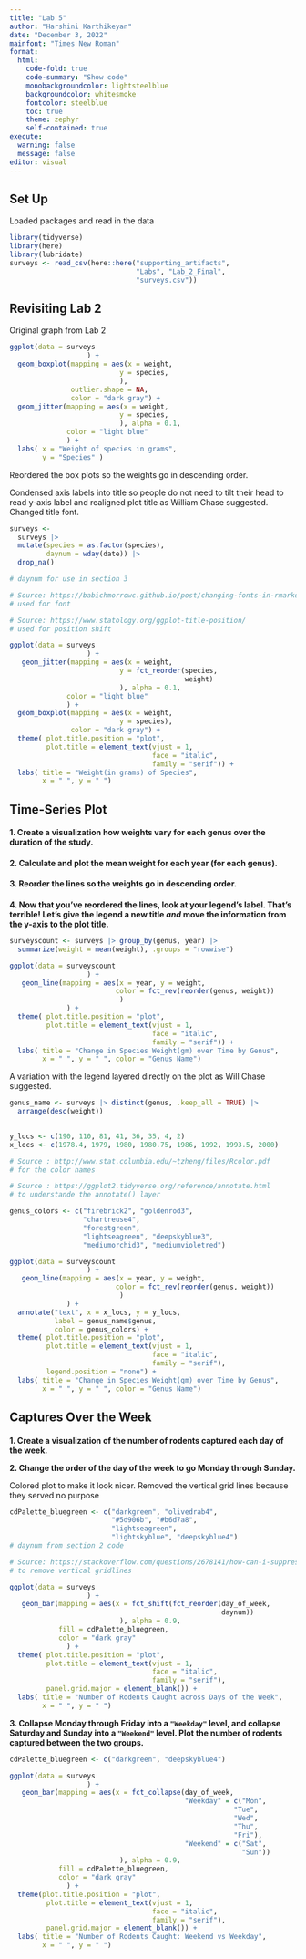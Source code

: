 ```yaml
---
title: "Lab 5"
author: "Harshini Karthikeyan"
date: "December 3, 2022"
mainfont: "Times New Roman"
format: 
  html:
    code-fold: true
    code-summary: "Show code"
    monobackgroundcolor: lightsteelblue
    backgroundcolor: whitesmoke
    fontcolor: steelblue
    toc: true
    theme: zephyr
    self-contained: true
execute: 
  warning: false
  message: false
editor: visual
---
```


## Set Up

Loaded packages and read in the data

```r
library(tidyverse)
library(here)
library(lubridate)
surveys <- read_csv(here::here("supporting_artifacts",
                               "Labs", "Lab_2_Final",
                               "surveys.csv"))
```

## Revisiting Lab 2

Original graph from Lab 2

```r
ggplot(data = surveys 
                   ) +
  geom_boxplot(mapping = aes(x = weight, 
                           y = species,
                           ),
               outlier.shape = NA, 
               color = "dark gray") + 
  geom_jitter(mapping = aes(x = weight, 
                           y = species,
                           ), alpha = 0.1, 
              color = "light blue"
              ) +
  labs( x = "Weight of species in grams", 
        y = "Species" )
```

Reordered the box plots so the weights go in descending order.

Condensed axis labels into title so people do not need to tilt their head to read y-axis label and realigned plot title as William Chase suggested. Changed title font.

```r
surveys <- 
  surveys |> 
  mutate(species = as.factor(species), 
         daynum = wday(date)) |>
  drop_na() 

# daynum for use in section 3

# Source: https://babichmorrowc.github.io/post/changing-fonts-in-rmarkdown-pdfs/
# used for font

# Source: https://www.statology.org/ggplot-title-position/
# used for position shift

ggplot(data = surveys 
                   ) +
   geom_jitter(mapping = aes(x = weight, 
                           y = fct_reorder(species,
                                           weight)
                           ), alpha = 0.1, 
              color = "light blue"
              ) +
  geom_boxplot(mapping = aes(x = weight, 
                           y = species), 
               color = "dark gray") +
  theme( plot.title.position = "plot",
         plot.title = element_text(vjust = 1,
                                   face = "italic",
                                   family = "serif")) +
  labs( title = "Weight(in grams) of Species",
        x = " ", y = " ")
```

## **Time-Series Plot**

#### 

**1. Create a visualization how weights vary for each genus over the duration of the study.**

#### 

**2. Calculate and plot the mean weight for each year (for each genus).**

#### 

**3. Reorder the lines so the weights go in descending order.**

#### 

**4. Now that you've reordered the lines, look at your legend's label. That's terrible! Let's give the legend a new title *and* move the information from the y-axis to the plot title.**

```r
surveyscount <- surveys |> group_by(genus, year) |>
  summarize(weight = mean(weight), .groups = "rowwise")

ggplot(data = surveyscount 
                   ) +
   geom_line(mapping = aes(x = year, y = weight,
                          color = fct_rev(reorder(genus, weight))
                           )
              ) +
  theme( plot.title.position = "plot",
         plot.title = element_text(vjust = 1,
                                   face = "italic",
                                   family = "serif")) +
  labs( title = "Change in Species Weight(gm) over Time by Genus",
        x = " ", y = " ", color = "Genus Name")
```

A variation with the legend layered directly on the plot as Will Chase suggested.

```r
genus_name <- surveys |> distinct(genus, .keep_all = TRUE) |>
  arrange(desc(weight))
   

y_locs <- c(190, 110, 81, 41, 36, 35, 4, 2)
x_locs <- c(1978.4, 1979, 1980, 1980.75, 1986, 1992, 1993.5, 2000)

# Source : http://www.stat.columbia.edu/~tzheng/files/Rcolor.pdf
# for the color names

# Source : https://ggplot2.tidyverse.org/reference/annotate.html
# to understande the annotate() layer

genus_colors <- c("firebrick2", "goldenrod3",
                  "chartreuse4",
                  "forestgreen", 
                  "lightseagreen", "deepskyblue3",
                  "mediumorchid3", "mediumvioletred")

ggplot(data = surveyscount 
                   ) +
   geom_line(mapping = aes(x = year, y = weight,
                          color = fct_rev(reorder(genus, weight))
                           )
              ) +
  annotate("text", x = x_locs, y = y_locs, 
           label = genus_name$genus,
           color = genus_colors) +
  theme( plot.title.position = "plot",
         plot.title = element_text(vjust = 1,
                                   face = "italic",
                                   family = "serif"),
         legend.position = "none") +
  labs( title = "Change in Species Weight(gm) over Time by Genus",
        x = " ", y = " ", color = "Genus Name")
```

## Captures Over the Week

#### 

**1. Create a visualization of the number of rodents captured each day of the week.**

**2. Change the order of the day of the week to go Monday through Sunday.**

Colored plot to make it look nicer. Removed the vertical grid lines because they served no purpose

```r
cdPalette_bluegreen <- c("darkgreen", "olivedrab4", 
                         "#5d906b", "#b6d7a8",
                         "lightseagreen", 
                         "lightskyblue", "deepskyblue4")
# daynum from section 2 code

# Source: https://stackoverflow.com/questions/2678141/how-can-i-suppress-the-vertical-gridlines-in-a-ggplot2-plot
# to remove vertical gridlines

ggplot(data = surveys 
                   ) +
   geom_bar(mapping = aes(x = fct_shift(fct_reorder(day_of_week,
                                                    daynum))
                           ), alpha = 0.9,
            fill = cdPalette_bluegreen,
            color = "dark gray"
              ) +
  theme( plot.title.position = "plot",
         plot.title = element_text(vjust = 1,
                                   face = "italic",
                                   family = "serif"),
         panel.grid.major = element_blank()) +
  labs( title = "Number of Rodents Caught across Days of the Week",
        x = " ", y = " ")
```

**3. Collapse Monday through Friday into a `"Weekday"` level, and collapse Saturday and Sunday into a `"Weekend"` level. Plot the number of rodents captured between the two groups.**

```r
cdPalette_bluegreen <- c("darkgreen", "deepskyblue4")

ggplot(data = surveys 
                   ) +
   geom_bar(mapping = aes(x = fct_collapse(day_of_week, 
                                           "Weekday" = c("Mon",
                                                       "Tue", 
                                                       "Wed",
                                                       "Thu",
                                                       "Fri"),
                                           "Weekend" = c("Sat",
                                                         "Sun"))
                           ), alpha = 0.9,
            fill = cdPalette_bluegreen,
            color = "dark gray"
              ) +
  theme(plot.title.position = "plot",
         plot.title = element_text(vjust = 1,
                                   face = "italic",
                                   family = "serif"),
         panel.grid.major = element_blank()) +
  labs( title = "Number of Rodents Caught: Weekend vs Weekday",
        x = " ", y = " ")
```
